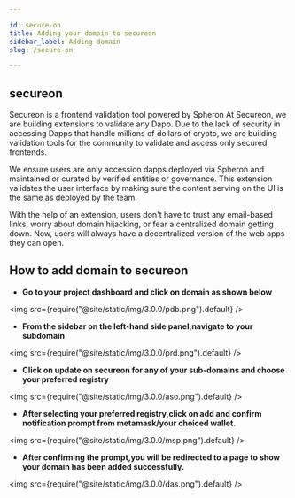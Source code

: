 ```yaml
---

id: secure-on
title: Adding your domain to secureon
sidebar_label: Adding domain
slug: /secure-on

---
```


## secureon

Secureon is a frontend validation tool powered by Spheron
At Secureon, we are building extensions to validate any Dapp. Due to the lack of security in accessing Dapps that handle millions of dollars of crypto, we are building validation tools for the community to validate and access only secured frontends.

We ensure users are only accession dapps deployed via Spheron and maintained or curated by verified entities or governance.
This extension validates the user interface by making sure the content serving on the UI is the same as deployed by the team.

With the help of an extension, users don't have to trust any email-based links, worry about domain hijacking, or fear a centralized domain getting down. Now, users will always have a decentralized version of the web apps they can open.

## How to add domain to secureon

-   <strong>
        Go to your project dashboard and click on domain as shown below
    </strong>

<img src={require("@site/static/img/3.0.0/pdb.png").default} />

-   <strong>
        From the sidebar on the left-hand side panel,navigate to your subdomain
    </strong>

<img src={require("@site/static/img/3.0.0/prd.png").default} />

-   <strong>
        Click on update on secureon for any of your sub-domains and choose your preferred registry
    </strong>

<img src={require("@site/static/img/3.0.0/aso.png").default} />

-   <strong>
        After selecting your preferred registry,click on add and confirm notification prompt from metamask/your choiced wallet.
    </strong>

<img src={require("@site/static/img/3.0.0/msp.png").default} />

-   <strong>
        After confirming the prompt,you will be redirected to a page to show your domain has been added successfully.
    </strong>

<img src={require("@site/static/img/3.0.0/das.png").default} />

